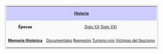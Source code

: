<center>
<table width=100% align=center style="border: 1px solid #aaa; background-color: #f9f9f9; color: black; margin: 10px 0px 10px 0px; padding: 0.2em; font-size: 90%;">
<tr><th colspan=2 align=center style="font-weight: normal;background-color: #ccccff;">'''[[Historia]]'''</th></tr>
<tr>
<td align=center>'''Épocas'''</td>
<td align=center>[[Siglo XX]]{{o}} [[Siglo XXI]]</td>
</tr>
<tr>
<td align=center>'''[[Memoria Histórica]]'''</td>
<td align=center>[[documentales memoria historica|Documentales]]{{o}} [[represion|Represión]]{{o}} [[../viajes/turismo-rojo|Turismo rojo]]{{o}} [[Víctimas del fascismo]]</td>
</tr>
</table>
</center>

